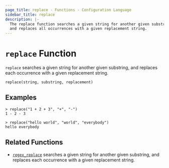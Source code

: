 ```yaml
---
page_title: replace - Functions - Configuration Language
sidebar_title: replace
description: |-
  The replace function searches a given string for another given substring,
  and replaces all occurrences with a given replacement string.
---
```


# `replace` Function

`replace` searches a given string for another given substring, and replaces
each occurrence with a given replacement string.

```hcl
replace(string, substring, replacement)
```

## Examples

```shell-session
> replace("1 + 2 + 3", "+", "-")
1 - 2 - 3

> replace("hello world", "world", "everybody")
hello everybody
```

## Related Functions

- [`regex_replace`](/docs/from-1.5/functions/string/regex_replace) searches a given string for another given substring,
  and replaces each occurrence with a given replacement string.
